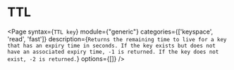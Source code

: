 # TTL

<Page
  syntax={`TTL key`}
  module={"generic"}
  categories={['keyspace', 'read', 'fast']}
  description={`Returns the remaining time to live for a key that has an expiry time in seconds.
If the key exists but does not have an associated expiry time, -1 is returned.
If the key does not exist, -2 is returned.`}
  options={[]}
/>
